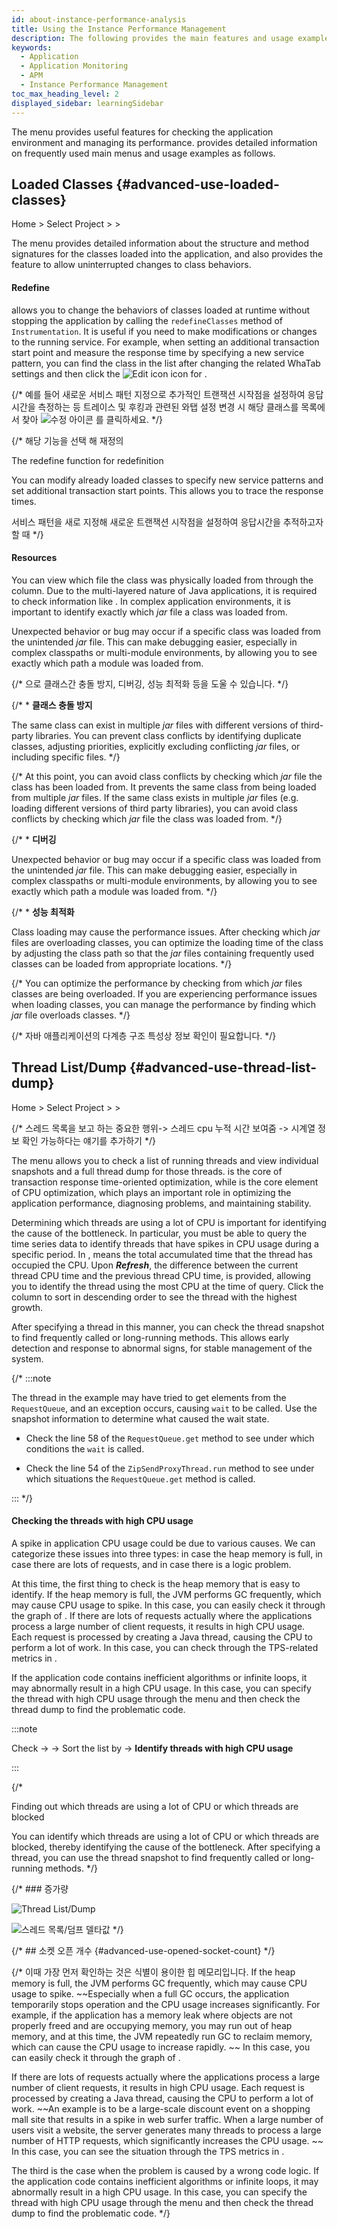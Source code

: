 ```yaml
---
id: about-instance-performance-analysis
title: Using the Instance Performance Management
description: The following provides the main features and usage examples of the Instance Performance Management menu among the application monitoring menus.
keywords:
  - Application
  - Application Monitoring
  - APM
  - Instance Performance Management
toc_max_heading_level: 2
displayed_sidebar: learningSidebar
---
```


The <Cmdname sid="side_agentsConfiguration" className="uitext" /> menu provides useful features for checking the application environment and managing its performance. <Cmdname sid="side_agentsConfiguration" className="uitext" /> provides detailed information on frequently used main menus and usage examples as follows.

## Loaded Classes {#advanced-use-loaded-classes}

Home > Select Project > <Cmdname sid="side_agentsConfiguration" className="uitext" /> > <Cmdname sid="side_loadedClasses" className="uitext" />

The <Cmdname sid="side_loadedClasses" className="uitext" /> menu provides detailed information about the structure and method signatures for the classes loaded into the application, and also provides the <Cmdname sid="redefine" className="uitext" /> feature to allow uninterrupted changes to class behaviors.

#### Redefine

<Cmdname sid="redefine" className="uitext" /> allows you to change the behaviors of classes loaded at runtime without stopping the application by calling the `redefineClasses` method of `Instrumentation`. It is useful if you need to make modifications or changes to the running service. For example, when setting an additional transaction start point and measure the response time by specifying a new service pattern, you can find the class in the <Cmdname sid="side_loadedClasses" className="uitext" /> list after changing the related WhaTab settings and then click the ![Edit icon](/img/ico-edit.svg) icon for <Cmdname sid="redefine" className="uitext" />.

{/* 예를 들어 새로운 서비스 패턴 지정으로 추가적인 트랜잭션 시작점을 설정하여 응답 시간을 측정하는 등 트레이스 및 후킹과 관련된 와탭 설정 변경 시 해당 클래스를 목록에서 찾아 ![수정 아이콘](/img/ico-edit.svg) <Cmdname sid="redefine" className="uitext" />를 클릭하세요.  */}

<ImgLang img='best-p/about-instance-loaded-class1.png' desc='Loaded Classes redefine' />

{/* 해당 기능을 선택 해 재정의

The redefine function for redefinition

You can modify already loaded classes to specify new service patterns and set additional transaction start points. This allows you to trace the response times.

서비스 패턴을 새로 지정해 새로운 트랜잭션 시작점을 설정하여 응답시간을 추적하고자 할 때  */}

#### Resources

You can view which file the class was physically loaded from through the <Cmdname sid="resource" className="uitext" /> column. Due to the multi-layered nature of Java applications, it is required to check information like <Cmdname sid="resource" className="uitext" />. In complex application environments, it is important to identify exactly which *jar* file a class was loaded from.

Unexpected behavior or bug may occur if a specific class was loaded from the unintended *jar* file. This can make debugging easier, especially in complex classpaths or multi-module environments, by allowing you to see exactly which path a module was loaded from. 

{/* 으로 클래스간 충돌 방지, 디버깅, 성능 최적화 등을 도울 수 있습니다.  */}

{/* \* **클래스 충돌 방지** 

  The same class can exist in multiple *jar* files with different versions of third-party libraries. You can prevent class conflicts by identifying duplicate classes, adjusting priorities, explicitly excluding conflicting *jar* files, or including specific files.  */}

  {/* 
  At this point, you can avoid class conflicts by checking which *jar* file the class has been loaded from. It prevents the same class from being loaded from multiple *jar* files. 
  If the same class exists in multiple *jar* files (e.g. loading different versions of third party libraries), you can avoid class conflicts by checking which *jar* file the class was loaded from.  */}

{/* \* **디버깅** 

  Unexpected behavior or bug may occur if a specific class was loaded from the unintended *jar* file. This can make debugging easier, especially in complex classpaths or multi-module environments, by allowing you to see exactly which path a module was loaded from.   */}

{/* \* **성능 최적화** 

  Class loading may cause the performance issues. After checking which *jar* files are overloading classes, you can optimize the loading time of the class by adjusting the class path so that the *jar* files containing frequently used classes can be loaded from appropriate locations.  */}

  {/* 
  You can optimize the performance by checking from which *jar* files classes are being overloaded.
  If you are experiencing performance issues when loading classes, you can manage the performance by finding which *jar* file overloads classes.  */}

{/* 자바 애플리케이션의 다계층 구조 특성상 <Cmdname sid="resource" className="uitext" /> 정보 확인이 필요합니다.  */}

## Thread List/Dump {#advanced-use-thread-list-dump}

Home > Select Project > <Cmdname sid="side_agentsConfiguration" className="uitext" /> > <Cmdname sid="side_threadList" className="uitext" />

{/* 스레드 목록을 보고 하는 중요한 행위-> 스레드 cpu 누적 시간 보여줌 -> 시계열 정보 확인 가능하다는 얘기를 추가하기 */}

The <Cmdname sid="side_threadList" className="uitext" /> menu allows you to check a list of running threads and view individual snapshots and a full thread dump for those threads. <Cmdname sid="hitmap" className="uitext" /> is the core of transaction response time-oriented optimization, while <Cmdname sid="side_threadList" className="uitext" /> is the core element of CPU optimization, which plays an important role in optimizing the application performance, diagnosing problems, and maintaining stability.

Determining which threads are using a lot of CPU is important for identifying the cause of the bottleneck. In particular, you must be able to query the time series data to identify threads that have spikes in CPU usage during a specific period. In <Cmdname sid="side_threadList" className="uitext" />, <Cmdname sid="thread_cpu_time" className="uitext" /> means the total accumulated time that the thread has occupied the CPU. Upon ***Refresh***, the difference between the current thread CPU time and the previous thread CPU time, <Cmdname sid="TTL08126" className="uitext" /> is provided, allowing you to identify the thread using the most CPU at the time of query. Click the <Cmdname sid="TTL08126" className="uitext" /> column to sort in descending order to see the thread with the highest growth. 

<ImgLang img='best-p/about-instance-thread-list-dump3.png' desc='Thread List/Dump delta values' />

After specifying a thread in this manner, you can check the thread snapshot to find frequently called or long-running methods. This allows early detection and response to abnormal signs, for stable management of the system.

<ImgLang img='best-p/about-instance-thread-list-dump4.png' desc='Thread List/Dump each thread dump' />

{/* :::note 

The thread in the example may have tried to get elements from the `RequestQueue`, and an exception occurs, causing `wait` to be called. Use the snapshot information to determine what caused the wait state.

- Check the line 58 of the `RequestQueue.get` method to see under which conditions the `wait` is called. 

- Check the line 54 of the `ZipSendProxyThread.run` method to see under which situations the `RequestQueue.get` method is called.

::: */}

#### Checking the threads with high CPU usage

A spike in application CPU usage could be due to various causes. We can categorize these issues into three types: in case the heap memory is full, in case there are lots of requests, and in case there is a logic problem.

At this time, the first thing to check is the heap memory that is easy to identify. If the heap memory is full, the JVM performs GC frequently, which may cause CPU usage to spike. In this case, you can easily check it through the <Cmdname sid="AA010" className="uitext" /> graph of <Cmdname sid="application_dashboard" className="uitext" />. If there are lots of requests actually where the applications process a large number of client requests, it results in high CPU usage. Each request is processed by creating a Java thread, causing the CPU to perform a lot of work. In this case, you can check through the TPS-related metrics in <Cmdname sid="application_dashboard" className="uitext" />.

If the application code contains inefficient algorithms or infinite loops, it may abnormally result in a high CPU usage. In this case, you can specify the thread with high CPU usage through the <Cmdname sid="side_threadList" className="uitext" /> menu and then check the thread dump to find the problematic code.

:::note 

Check <Cmdname sid="thread_cpu_time" className="uitext" /> → <Cmdname sid="refresh" className="uitext" /> → Sort the list by <Cmdname sid="TTL08126" className="uitext" /> → **Identify threads with high CPU usage**

:::

{/* 

Finding out which threads are using a lot of CPU or which threads are blocked 

You can identify which threads are using a lot of CPU or which threads are blocked, thereby identifying the cause of the bottleneck. After specifying a thread, you can use the thread snapshot to find frequently called or long-running methods. */}

{/* ### 증가량 

![Thread List/Dump](/img/best-p/about-instance-thread-list-dump1.png)

![스레드 목록/덤프 델타값](/img/best-p/about-instance-thread-list-dump2.png) */}

{/* ## 소켓 오픈 개수 {#advanced-use-opened-socket-count} */}

{/* 이때 가장 먼저 확인하는 것은 식별이 용이한 힙 메모리입니다. If the heap memory is full, the JVM performs GC frequently, which may cause CPU usage to spike. ~~Especially when a full GC occurs, the application temporarily stops operation and the CPU usage increases significantly. For example, if the application has a memory leak where objects are not properly freed and are occupying memory, you may run out of heap memory, and at this time, the JVM repeatedly run GC to reclaim memory, which can cause the CPU usage to increase rapidly. ~~ In this case, you can easily check it through the <Cmdname sid="AA010" className="uitext" /> graph of <Cmdname sid="application_dashboard" className="uitext" />. 

If there are lots of requests actually where the applications process a large number of client requests, it results in high CPU usage. Each request is processed by creating a Java thread, causing the CPU to perform a lot of work. ~~An example is to be a large-scale discount event on a shopping mall site that results in a spike in web surfer traffic. When a large number of users visit a website, the server generates many threads to process a large number of HTTP requests, which significantly increases the CPU usage. ~~ In this case, you can see the situation through the TPS metrics in <Cmdname sid="application_dashboard" className="uitext" />.

The third is the case when the problem is caused by a wrong code logic. If the application code contains inefficient algorithms or infinite loops, it may abnormally result in a high CPU usage. In this case, you can specify the thread with high CPU usage through the <Cmdname sid="side_threadList" className="uitext" /> menu and then check the thread dump to find the problematic code. */}
